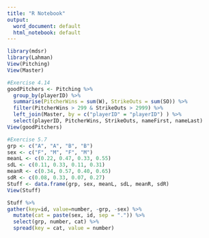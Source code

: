 ---
title: "R Notebook"
output:
  word_document: default
  html_notebook: default
---


```{r, message=FALSE, warning=FALSE}
library(mdsr)
library(Lahman)
View(Pitching)
View(Master)
```

```{r}
#Exercise 4.14
goodPitchers <- Pitching %>%
  group_by(playerID) %>%
  summarise(PitcherWins = sum(W), StrikeOuts = sum(SO)) %>%
  filter(PitcherWins > 299 & StrikeOuts > 2999) %>%
  left_join(Master, by = c("playerID" = "playerID") ) %>%
  select(playerID, PitcherWins, StrikeOuts, nameFirst, nameLast)
View(goodPitchers)
```

```{r}
#Exercise 5.7
grp <- c("A", "A", "B", "B")
sex <- c("F", "M", "F", "M")
meanL <- c(0.22, 0.47, 0.33, 0.55)
sdL <- c(0.11, 0.33, 0.11, 0.31)
meanR <- c(0.34, 0.57, 0.40, 0.65)
sdR <- c(0.08, 0.33, 0.07, 0.27)
Stuff <- data.frame(grp, sex, meanL, sdL, meanR, sdR) 
View(Stuff)
```

```{r}
Stuff %>%
gather(key=id, value=number, -grp, -sex) %>%
  mutate(cat = paste(sex, id, sep = ".")) %>%
  select(grp, number, cat) %>%
  spread(key = cat, value = number)
```